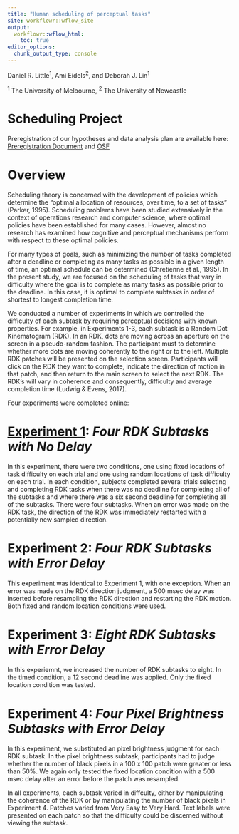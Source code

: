 ```yaml
---
title: "Human scheduling of perceptual tasks"
site: workflowr::wflow_site
output:
  workflowr::wflow_html:
    toc: true
editor_options:
  chunk_output_type: console
---
```


Daniel R. Little^1^, Ami Eidels^2^, and Deborah J. Lin^1^


^1^ The University of Melbourne, ^2^ The University of Newcastle

# Scheduling Project

Preregistration of our hypotheses and data analysis plan are available here: [Preregistration Document](prereg.html) and [OSF](https://osf.io/3kfh6/)


# Overview

Scheduling theory is concerned with the development of policies which determine the “optimal allocation of resources, over time, to a set of tasks” (Parker, 1995). Scheduling problems have been studied extensively in the context of operations research and computer science, where optimal policies have been established for many cases. However, almost no research has examined how cognitive and perceptual mechanisms perform with respect to these optimal policies. 

For many types of goals, such as minimizing the number of tasks completed after a deadline or completing as many tasks as possible in a given length of time, an optimal schedule can be determined (Chretienne et al., 1995). In the present study, we are focused on the scheduling of tasks that vary in difficulty where the goal is to complete as many tasks as possible prior to the deadline. In this case, it is optimal to complete subtasks in order of shortest to longest completion time.

We conducted a number of experiments in which we controlled the difficulty of each subtask by requiring perceptual decisions with known properties. For example, in Experiments 1-3, each subtask is a Random Dot Kinematogram (RDK). In an RDK, dots are moving across an aperture on the screen in a pseudo-random fashion. The participant must to determine whether more dots are moving coherently to the right or to the left. Multiple RDK patches will be presented on the selection screen. Participants will click on the RDK they want to complete, indicate the direction of motion in that patch, and then return to the main screen to select the next RDK. The RDK's will vary in coherence and consequently, difficulty and average completion time (Ludwig & Evens, 2017).

Four experiments were completed online: 

# [Experiment 1](exp1_nodelay.html): *Four RDK Subtasks with No Delay* 

In this experiment, there were two conditions, one using fixed locations of task difficulty on each trial and one using random locations of task difficulty on each trial. In each condition, subjects completed several trials selecting and completing RDK tasks when there was no deadline for completing all of the subtasks and where there was a six second deadline for completing all of the subtasks. There were four subtasks. When an error was made on the RDK task, the direction of the RDK was immediately restarted with a potentially new sampled direction. 

# Experiment 2: *Four RDK Subtasks with Error Delay* 

This experiment was identical to Experiment 1, with one exception. When an error was made on the RDK direction judgment, a 500 msec delay was inserted before resampling the RDK direction and restarting the RDK motion. Both fixed and random location conditions were used. 

# Experiment 3: *Eight RDK Subtasks with Error Delay* 

In this experiemnt, we increased the number of RDK subtasks to eight. In the timed condition, a 12 second deadline was applied.  Only the fixed location condition was tested.

# Experiment 4: *Four Pixel Brightness Subtasks with Error Delay* 

In this experiment, we substituted an pixel brightness judgment for each RDK subtask. In the pixel brightness subtask, participants had to judge whether the number of black pixels in a 100 x 100 patch were greater or less than 50%. We again only tested the fixed location condition with a 500 msec delay after an error before the patch was resampled. 

In all experiments, each subtask varied in diffculty, either by manipulating the coherence of the RDK or by manipulating the number of black pixels in Experiment 4. Patches varied from Very Easy to Very Hard. Text labels were presented on each patch so that the difficulty could be discerned without viewing the subtask. 


